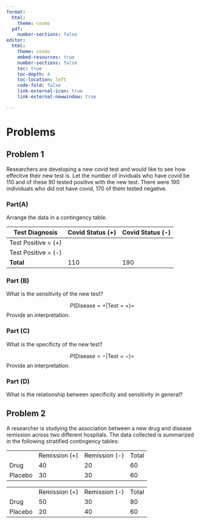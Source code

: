 ```yaml
---
format:
  html:
    theme: cosmo
  pdf:
    number-sections: false
editor: 
  html:
    theme: cosmo
    embed-resources: true
    number-sections: false
    toc: true
    toc-depth: 4
    toc-location: left
    code-fold: false
    link-external-icon: true
    link-external-newwindow: true

---
```

# Problems

## Problem 1

Researchers are developing a new covid test and would like to see how effective their new test is. Let the number of inviduals who have covid be 110 and of these 90 tested positive with the new test. There were 190 individuals who did not have covid, 170 of them tested negative.


### Part(A)
Arrange the data in a contingency table.

| Test Diagnosis     | Covid Status (+)   | Covid Status (-)  | 
|--------------------|--------------------|-------------------|
| Test Positive = (+)|                    |                   | 
| Test Positive = (-)|                    |                   |
| **Total**          |  110               |    190            |


### Part (B)
What is the sensitivity of the new test?

$$
P( \text{Disease} = + | \text{Test} = + ) = 
$$
Provide an interpretation.

### Part (C)
What is the specificty of the new test?

$$
P( \text{Disease} = - | \text{Test} = - ) = 
$$
Provide an interpretation.

### Part (D)

What is the relationship between specificity and sensitivity in general?

## Problem 2

A researcher is studying the association between a new drug and disease remission across two different hospitals. The data collected is summarized in the following stratified contingency tables:

|         |               |               |       |
|---------|---------------|---------------|-------|
|         | Remission (+) | Remission (-) | Total |
| Drug    | 40            | 20            | 60    |
| Placebo | 30            | 30            | 60    |

|         |               |               |       |
|---------|---------------|---------------|-------|
|         | Remission (+) | Remission (-) | Total |
| Drug    | 50            | 30            | 80    |
| Placebo | 20            | 40            | 60    |

